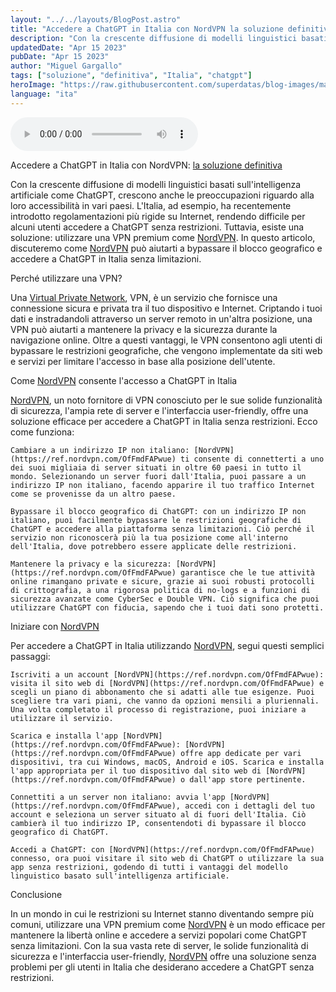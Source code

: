 ```yaml
---
layout: "../../layouts/BlogPost.astro"
title: "Accedere a ChatGPT in Italia con NordVPN la soluzione definitiva"
description: "Con la crescente diffusione di modelli linguistici basati sull'intelligenza artificiale come ChatGPT, crescono anche le preoccupazioni riguardo alla loro accessibilità in vari paesi. L'Italia, ad esempio, ha recentemente introdotto regolamentazioni più rigide su Internet."
updatedDate: "Apr 15 2023"
pubDate: "Apr 15 2023"
author: "Miguel Gargallo"
tags: ["soluzione", "definitiva", "Italia", "chatgpt"]
heroImage: "https://raw.githubusercontent.com/superdatas/blog-images/main/generic/miguelgargalloblog.png"
language: "ita"
---
```


<audio controls>
  <source src="https://github.com/superdatas/blog-audios/raw/main/041523/soluzione-definitiva-Italia-chatgpt.mp3" type="audio/mp3" />
</audio> 

Accedere a ChatGPT in Italia con NordVPN: [la soluzione definitiva](https://ref.nordvpn.com/OfFmdFAPwue)

Con la crescente diffusione di modelli linguistici basati sull'intelligenza artificiale come ChatGPT, crescono anche le preoccupazioni riguardo alla loro accessibilità in vari paesi. L'Italia, ad esempio, ha recentemente introdotto regolamentazioni più rigide su Internet, rendendo difficile per alcuni utenti accedere a ChatGPT senza restrizioni. Tuttavia, esiste una soluzione: utilizzare una VPN premium come [NordVPN](https://ref.nordvpn.com/OfFmdFAPwue). In questo articolo, discuteremo come [NordVPN](https://ref.nordvpn.com/OfFmdFAPwue) può aiutarti a bypassare il blocco geografico e accedere a ChatGPT in Italia senza limitazioni.

Perché utilizzare una VPN?

Una [Virtual Private Network](https://ref.nordvpn.com/OfFmdFAPwue), VPN, è un servizio che fornisce una connessione sicura e privata tra il tuo dispositivo e Internet. Criptando i tuoi dati e instradandoli attraverso un server remoto in un'altra posizione, una VPN può aiutarti a mantenere la privacy e la sicurezza durante la navigazione online. Oltre a questi vantaggi, le VPN consentono agli utenti di bypassare le restrizioni geografiche, che vengono implementate da siti web e servizi per limitare l'accesso in base alla posizione dell'utente.

Come [NordVPN](https://ref.nordvpn.com/OfFmdFAPwue) consente l'accesso a ChatGPT in Italia

[NordVPN](https://ref.nordvpn.com/OfFmdFAPwue), un noto fornitore di VPN conosciuto per le sue solide funzionalità di sicurezza, l'ampia rete di server e l'interfaccia user-friendly, offre una soluzione efficace per accedere a ChatGPT in Italia senza restrizioni. Ecco come funziona:

    Cambiare a un indirizzo IP non italiano: [NordVPN](https://ref.nordvpn.com/OfFmdFAPwue) ti consente di connetterti a uno dei suoi migliaia di server situati in oltre 60 paesi in tutto il mondo. Selezionando un server fuori dall'Italia, puoi passare a un indirizzo IP non italiano, facendo apparire il tuo traffico Internet come se provenisse da un altro paese.

    Bypassare il blocco geografico di ChatGPT: con un indirizzo IP non italiano, puoi facilmente bypassare le restrizioni geografiche di ChatGPT e accedere alla piattaforma senza limitazioni. Ciò perché il servizio non riconoscerà più la tua posizione come all'interno dell'Italia, dove potrebbero essere applicate delle restrizioni.

    Mantenere la privacy e la sicurezza: [NordVPN](https://ref.nordvpn.com/OfFmdFAPwue) garantisce che le tue attività online rimangano private e sicure, grazie ai suoi robusti protocolli di crittografia, a una rigorosa politica di no-logs e a funzioni di sicurezza avanzate come CyberSec e Double VPN. Ciò significa che puoi utilizzare ChatGPT con fiducia, sapendo che i tuoi dati sono protetti.

Iniziare con [NordVPN](https://ref.nordvpn.com/OfFmdFAPwue)

Per accedere a ChatGPT in Italia utilizzando [NordVPN](https://ref.nordvpn.com/OfFmdFAPwue), segui questi semplici passaggi:

    Iscriviti a un account [NordVPN](https://ref.nordvpn.com/OfFmdFAPwue): visita il sito web di [NordVPN](https://ref.nordvpn.com/OfFmdFAPwue) e scegli un piano di abbonamento che si adatti alle tue esigenze. Puoi scegliere tra vari piani, che vanno da opzioni mensili a pluriennali. Una volta completato il processo di registrazione, puoi iniziare a utilizzare il servizio.

    Scarica e installa l'app [NordVPN](https://ref.nordvpn.com/OfFmdFAPwue): [NordVPN](https://ref.nordvpn.com/OfFmdFAPwue) offre app dedicate per vari dispositivi, tra cui Windows, macOS, Android e iOS. Scarica e installa l'app appropriata per il tuo dispositivo dal sito web di [NordVPN](https://ref.nordvpn.com/OfFmdFAPwue) o dall'app store pertinente.

    Connettiti a un server non italiano: avvia l'app [NordVPN](https://ref.nordvpn.com/OfFmdFAPwue), accedi con i dettagli del tuo account e seleziona un server situato al di fuori dell'Italia. Ciò cambierà il tuo indirizzo IP, consentendoti di bypassare il blocco geografico di ChatGPT.

    Accedi a ChatGPT: con [NordVPN](https://ref.nordvpn.com/OfFmdFAPwue) connesso, ora puoi visitare il sito web di ChatGPT o utilizzare la sua app senza restrizioni, godendo di tutti i vantaggi del modello linguistico basato sull'intelligenza artificiale.

Conclusione

In un mondo in cui le restrizioni su Internet stanno diventando sempre più comuni, utilizzare una VPN premium come [NordVPN](https://ref.nordvpn.com/OfFmdFAPwue) è un modo efficace per mantenere la libertà online e accedere a servizi popolari come ChatGPT senza limitazioni. Con la sua vasta rete di server, le solide funzionalità di sicurezza e l'interfaccia user-friendly, [NordVPN](https://ref.nordvpn.com/OfFmdFAPwue) offre una soluzione senza problemi per gli utenti in Italia che desiderano accedere a ChatGPT senza restrizioni.